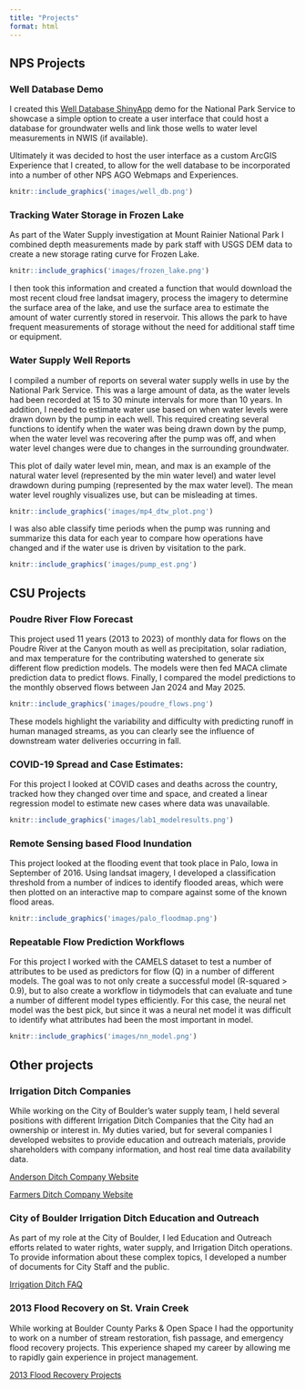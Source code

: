 ```yaml
---
title: "Projects"
format: html
---
```


## NPS Projects

### Well Database Demo
I created this [Well Database ShinyApp](https://dougdunn.shinyapps.io/NPSwells/) demo for the National Park Service to showcase a simple option to create a user interface that could host a database for groundwater wells and link those wells to water level measurements in NWIS (if available).

Ultimately it was decided to host the user interface as a custom ArcGIS Experience that I created, to allow for the well database to be incorporated into a number of other NPS AGO Webmaps and Experiences.

```r
knitr::include_graphics('images/well_db.png')
```


### Tracking Water Storage in Frozen Lake
As part of the Water Supply investigation at Mount Rainier National Park I combined depth measurements made by park staff with USGS DEM data to create a new storage rating curve for Frozen Lake.

```r
knitr::include_graphics('images/frozen_lake.png')
```

I then took this information and created a function that would download the most recent cloud free landsat imagery, process the imagery to determine the surface area of the lake, and use the surface area to estimate the amount of water currently stored in reservoir. This allows the park to have frequent measurements of storage without the need for additional staff time or equipment.


### Water Supply Well Reports
I compiled a number of reports on several water supply wells in use by the National Park Service. This was a large amount of data, as the water levels had been recorded at 15 to 30 minute intervals for more than 10 years. In addition, I needed to estimate water use based on when water levels were drawn down by the pump in each well. This required creating several functions to identify when the water was being drawn down by the pump, when the water level was recovering after the pump was off, and when water level changes were due to changes in the surrounding groundwater.

This plot of daily water level min, mean, and max is an example of the natural water level (represented by the min water level) and water level drawdown during pumping (represented by the max water level). The mean water level roughly visualizes use, but can be misleading at times. 

```r
knitr::include_graphics('images/mp4_dtw_plot.png')
```

I was also able classify time periods when the pump was running and summarize this data for each year to compare how operations have changed and if the water use is driven by visitation to the park.

```r
knitr::include_graphics('images/pump_est.png')
```


## CSU Projects

### Poudre River Flow Forecast
This project used 11 years (2013 to 2023) of monthly data for flows on the Poudre River at the Canyon mouth as well as precipitation, solar radiation, and max temperature for the contributing watershed to generate six different flow prediction models. The models were then fed MACA climate prediction data to predict flows. Finally, I compared the model predictions to the monthly observed flows between Jan 2024 and May 2025.

```r
knitr::include_graphics('images/poudre_flows.png')
```

These models highlight the variability and difficulty with predicting runoff in human managed streams, as you can clearly see the influence of downstream water deliveries occurring in fall.


### COVID-19 Spread and Case Estimates: 
For this project I looked at COVID cases and deaths across the country, tracked how they changed over time and space, and created a linear regression model to estimate new cases where data was unavailable.

```r
knitr::include_graphics('images/lab1_modelresults.png')
```


### Remote Sensing based Flood Inundation
This project looked at the flooding event that took place in Palo, Iowa in September of 2016. Using landsat imagery, I developed a classification threshold from a number of indices to identify flooded areas, which were then plotted on an interactive map to compare against some of the known flood areas.

```r
knitr::include_graphics('images/palo_floodmap.png')
```


### Repeatable Flow Prediction Workflows
For this project I worked with the CAMELS dataset to test a number of attributes to be used as predictors for flow (Q) in a number of different models. The goal was to not only create a successful model (R-squared > 0.9), but to also create a workflow in tidymodels that can evaluate and tune a number of different model types efficiently. For this case, the neural net model was the best pick, but since it was a neural net model it was difficult to identify what attributes had been the most important in model.

```r
knitr::include_graphics('images/nn_model.png')
```


## Other projects

### Irrigation Ditch Companies

While working on the City of Boulder's water supply team, I held several positions with different Irrigation Ditch Companies that the City had an ownership or interest in. My duties varied, but for several companies I developed websites to provide education and outreach materials, provide shareholders with company information, and host real time data availability data.

[Anderson Ditch Company Website](https://www.andersonditchcompany.com)

[Farmers Ditch Company Website](https://www.farmersditchcompany.com)

### City of Boulder Irrigation Ditch Education and Outreach

As part of my role at the City of Boulder, I led Education and Outreach efforts related to water rights, water supply, and Irrigation Ditch operations. To provide information about these complex topics, I developed a number of documents for City Staff and the public.

[Irrigation Ditch FAQ](https://bouldercolorado.gov/sites/default/files/2021-01/2016-11-09ditchfaq.pdf)

### 2013 Flood Recovery on St. Vrain Creek

While working at Boulder County Parks & Open Space I had the opportunity to work on a number of stream restoration, fish passage, and emergency flood recovery projects. This experience shaped my career by allowing me to rapidly gain experience in project management.

[2013 Flood Recovery Projects](https://bouldercounty.gov/open-space/management/flood-recovery-projects/)